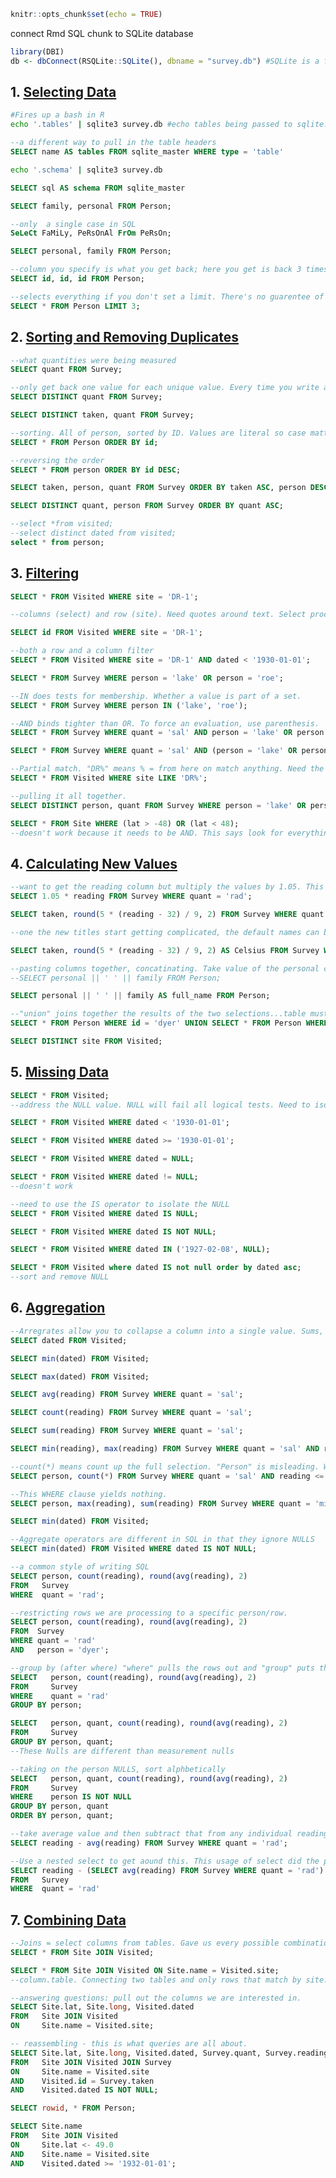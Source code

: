 ```r
knitr::opts_chunk$set(echo = TRUE)
```

connect Rmd SQL chunk to SQLite database

```r
library(DBI)
db <- dbConnect(RSQLite::SQLite(), dbname = "survey.db") #SQLite is a function that tells us how to talk to a database..."survey.db". This is staying conneted to the file. We can pass in functions that allow us to connect to any kind of database/ Generic way of doing this. "db" is opaque, but can be passed to other databases.
```

## 1. [Selecting Data](https://swcarpentry.github.io/sql-novice-survey/01-select/index.html)

```bash
#Fires up a bash in R
echo '.tables' | sqlite3 survey.db #echo tables being passed to sqlite. Firing up a connection to the db database and giving it a specific command. Dummest way possible to talk to a database. This is  a brutforce fallback. This bash snippet goes away.
```

```sql
--a different way to pull in the table headers
SELECT name AS tables FROM sqlite_master WHERE type = 'table' 
```

```bash
echo '.schema' | sqlite3 survey.db
```
```sql
SELECT sql AS schema FROM sqlite_master
```

```sql
SELECT family, personal FROM Person;
```

```sql
--only  a single case in SQL
SeLeCt FaMiLy, PeRsOnAl FrOm PeRsOn;
```

```sql
SELECT personal, family FROM Person;
```

```sql
--column you specify is what you get back; here you get is back 3 times. renames columns to be a "legal table". Qualify table names.
SELECT id, id, id FROM Person;
```

```sql
--selects everything if you don't set a limit. There's no guarentee of order. Syntax is always select column from table. 
SELECT * FROM Person LIMIT 3;
```

## 2. [Sorting and Removing Duplicates](https://swcarpentry.github.io/sql-novice-survey/02-sort-dup/index.html)

```sql
--what quantities were being measured
SELECT quant FROM Survey;
```

```sql
--only get back one value for each unique value. Every time you write an sql statement, you are answering a quest,
SELECT DISTINCT quant FROM Survey;
```

```sql
SELECT DISTINCT taken, quant FROM Survey;
```

```sql
--sorting. All of person, sorted by ID. Values are literal so case matters
SELECT * FROM Person ORDER BY id;
```

```sql
--reversing the order
SELECT * FROM person ORDER BY id DESC;
```

```sql

SELECT taken, person, quant FROM Survey ORDER BY taken ASC, person DESC;
```

```sql
SELECT DISTINCT quant, person FROM Survey ORDER BY quant ASC;
```

```sql
--select *from visited;
--select distinct dated from visited;
select * from person;
```


## 3. [Filtering](https://swcarpentry.github.io/sql-novice-survey/03-filter/index.html)

```sql
SELECT * FROM Visited WHERE site = 'DR-1';

--columns (select) and row (site). Need quotes around text. Select process is a two-stage slice and dice - WHERE reduces data by pulling out rows and then pulls out selected columns.
```

```sql
SELECT id FROM Visited WHERE site = 'DR-1';
```

```sql
--both a row and a column filter
SELECT * FROM Visited WHERE site = 'DR-1' AND dated < '1930-01-01';
```

```sql
SELECT * FROM Survey WHERE person = 'lake' OR person = 'roe';
```

```sql
--IN does tests for membership. Whether a value is part of a set.
SELECT * FROM Survey WHERE person IN ('lake', 'roe');
```

```sql
--AND binds tighter than OR. To force an evaluation, use parenthesis. 
SELECT * FROM Survey WHERE quant = 'sal' AND person = 'lake' OR person = 'roe';
```

```sql
SELECT * FROM Survey WHERE quant = 'sal' AND (person = 'lake' OR person = 'roe');
```

```sql
--Partial match. "DR%" means % = from here on match anything. Need the LIKE operator in order from % to be activated this way.This is a fuzzy match.
SELECT * FROM Visited WHERE site LIKE 'DR%';
```

```sql
--pulling it all together.
SELECT DISTINCT person, quant FROM Survey WHERE person = 'lake' OR person = 'roe';
```

```sql

SELECT * FROM Site WHERE (lat > -48) OR (lat < 48);
--doesn't work because it needs to be AND. This says look for everything (OR). Says "pick any sites, if the lat is greater than 48 than it is legal OR less that 48 north is also legal = the whole planet"

```



## 4. [Calculating New Values](https://swcarpentry.github.io/sql-novice-survey/04-calc/index.html)

```sql
--want to get the reading column but multiply the values by 1.05. This is a new table whose existance is temporary, not being saved in the database. SQL renames the column. 
SELECT 1.05 * reading FROM Survey WHERE quant = 'rad';
```

```sql
SELECT taken, round(5 * (reading - 32) / 9, 2) FROM Survey WHERE quant = 'temp';
```

```sql
--one the new titles start getting complicated, the default names can be usless. To give a meaningful name, us "AS" operator

SELECT taken, round(5 * (reading - 32) / 9, 2) AS Celsius FROM Survey WHERE quant = 'temp';
```

```sql
--pasting columns together, concatinating. Take value of the personal column, add a space, and then add on the family column
--SELECT personal || ' ' || family FROM Person;

SELECT personal || ' ' || family AS full_name FROM Person;
```

```sql

--"union" joins together the results of the two selections...table must be the same shape. COuld have used OR. 
SELECT * FROM Person WHERE id = 'dyer' UNION SELECT * FROM Person WHERE id = 'roe';
```

```sql
SELECT DISTINCT site FROM Visited;
```

## 5. [Missing Data](https://swcarpentry.github.io/sql-novice-survey/05-null/index.html)

```sql
SELECT * FROM Visited;
--address the NULL value. NULL will fail all logical tests. Need to isolate with sepecific functions
```

```sql
SELECT * FROM Visited WHERE dated < '1930-01-01';
```

```sql
SELECT * FROM Visited WHERE dated >= '1930-01-01';
```

```sql
SELECT * FROM Visited WHERE dated = NULL;
```

```sql
SELECT * FROM Visited WHERE dated != NULL;
--doesn't work
```

```sql
--need to use the IS operator to isolate the NULL
SELECT * FROM Visited WHERE dated IS NULL;
```

```sql
SELECT * FROM Visited WHERE dated IS NOT NULL;
```

```sql
SELECT * FROM Visited WHERE dated IN ('1927-02-08', NULL);
```


```sql
SELECT * FROM Visited where dated IS not null order by dated asc;
--sort and remove NULL
```

## 6. [Aggregation](https://swcarpentry.github.io/sql-novice-survey/06-agg/index.html)

```sql
--Arregrates allow you to collapse a column into a single value. Sums, averages, mins, max median. Every time you use an arrgrgate operator, you will get one row back.
SELECT dated FROM Visited;
```

```sql
SELECT min(dated) FROM Visited;
```

```sql
SELECT max(dated) FROM Visited;
```

```sql
SELECT avg(reading) FROM Survey WHERE quant = 'sal';
```

```sql
SELECT count(reading) FROM Survey WHERE quant = 'sal';
```

```sql
SELECT sum(reading) FROM Survey WHERE quant = 'sal';
```

```sql
SELECT min(reading), max(reading) FROM Survey WHERE quant = 'sal' AND reading <= 1.0;
```

```sql
--count(*) means count up the full selection. "Person" is misleading. Want to give counts BY person. This is like group_by. 
SELECT person, count(*) FROM Survey WHERE quant = 'sal' AND reading <= 1.0;
```

```sql
--This WHERE clause yields nothing.
SELECT person, max(reading), sum(reading) FROM Survey WHERE quant = 'missing';
```

```sql
SELECT min(dated) FROM Visited;
```

```sql
--Aggregate operators are different in SQL in that they ignore NULLS
SELECT min(dated) FROM Visited WHERE dated IS NOT NULL;
```

```sql
--a common style of writing SQL
SELECT person, count(reading), round(avg(reading), 2)
FROM   Survey
WHERE  quant = 'rad';
```

```sql
--restricting rows we are processing to a specific person/row.
SELECT person, count(reading), round(avg(reading), 2)
FROM  Survey
WHERE quant = 'rad'
AND   person = 'dyer';
```

```sql
--group by (after where) "where" pulls the rows out and "group" puts them in piles. Aggregating for each unique value of person. Need to ungroup when you are done only when you save in the database - that is not necessary here
SELECT   person, count(reading), round(avg(reading), 2)
FROM     Survey
WHERE    quant = 'rad'
GROUP BY person;
```

```sql
SELECT   person, quant, count(reading), round(avg(reading), 2)
FROM     Survey
GROUP BY person, quant;
--These Nulls are different than measurement nulls
```

```sql
--taking on the person NULLS, sort alphbetically 
SELECT   person, quant, count(reading), round(avg(reading), 2)
FROM     Survey
WHERE    person IS NOT NULL
GROUP BY person, quant
ORDER BY person, quant;
```

```sql
--take average value and then subtract that from any individual reading. Only got one value back because averages all readings, and then used this value and subtracting the average from it. But we wanted this for every silgle reading value. 
SELECT reading - avg(reading) FROM Survey WHERE quant = 'rad';
```

```sql
--Use a nested select to get aound this. This usage of select did the parenthesis first and THEN subtracted this from all of the "reading" rows.
SELECT reading - (SELECT avg(reading) FROM Survey WHERE quant = 'rad')
FROM   Survey
WHERE  quant = 'rad'
```

## 7. [Combining Data](https://swcarpentry.github.io/sql-novice-survey/07-join/index.html)

```sql
--Joins = select columns from tables. Gave us every possible combination and kept all column. But we want to join based on key matching columns.
SELECT * FROM Site JOIN Visited;
```

```sql
SELECT * FROM Site JOIN Visited ON Site.name = Visited.site;
--column.table. Connecting two tables and only rows that match by site. Join by "name" and "site" in the two different tables. Databases make it easy to split and join. Golden role is to not say it more than once.
```

```sql
--answering questions: pull out the columns we are interested in. 
SELECT Site.lat, Site.long, Visited.dated
FROM   Site JOIN Visited
ON     Site.name = Visited.site;
```

```sql
-- reassembling - this is what queries are all about.
SELECT Site.lat, Site.long, Visited.dated, Survey.quant, Survey.reading
FROM   Site JOIN Visited JOIN Survey
ON     Site.name = Visited.site
AND    Visited.id = Survey.taken
AND    Visited.dated IS NOT NULL;
```

```sql
SELECT rowid, * FROM Person;
```

```sql
SELECT Site.name
FROM   Site JOIN Visited
ON     Site.lat <- 49.0
AND    Site.name = Visited.site
AND    Visited.dated >= '1932-01-01';
```
